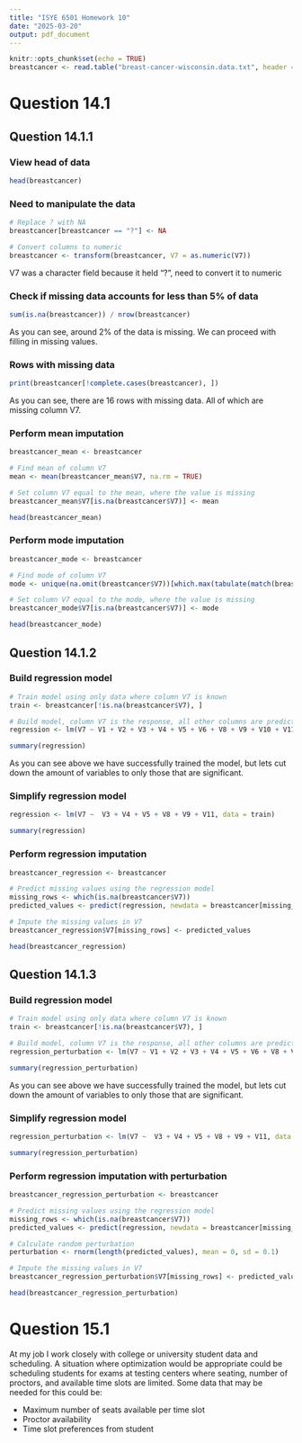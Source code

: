 ```yaml
---
title: "ISYE 6501 Homework 10"
date: "2025-03-20"
output: pdf_document
---
```


```r
knitr::opts_chunk$set(echo = TRUE)
breastcancer <- read.table("breast-cancer-wisconsin.data.txt", header = FALSE, sep = ",")
```

# Question 14.1

## Question 14.1.1

### View head of data
```r
head(breastcancer)
```

### Need to manipulate the data
```r
# Replace ? with NA
breastcancer[breastcancer == "?"] <- NA

# Convert columns to numeric
breastcancer <- transform(breastcancer, V7 = as.numeric(V7))
```
V7 was a character field because it held "?", need to convert it to numeric


### Check if missing data accounts for less than 5% of data
```r
sum(is.na(breastcancer)) / nrow(breastcancer)
```
As you can see, around 2% of the data is missing. We can proceed with filling in missing values.

### Rows with missing data
```r
print(breastcancer[!complete.cases(breastcancer), ])
```
As you can see, there are 16 rows with missing data. All of which are missing column V7.

### Perform mean imputation
```r
breastcancer_mean <- breastcancer

# Find mean of column V7
mean <- mean(breastcancer_mean$V7, na.rm = TRUE)

# Set column V7 equal to the mean, where the value is missing
breastcancer_mean$V7[is.na(breastcancer$V7)] <- mean

head(breastcancer_mean)
```

### Perform mode imputation
```r
breastcancer_mode <- breastcancer

# Find mode of column V7
mode <- unique(na.omit(breastcancer$V7))[which.max(tabulate(match(breastcancer$V7, unique(na.omit(breastcancer$V7)))))]

# Set column V7 equal to the mode, where the value is missing
breastcancer_mode$V7[is.na(breastcancer$V7)] <- mode

head(breastcancer_mode)
```

## Question 14.1.2

### Build regression model
```r
# Train model using only data where column V7 is known
train <- breastcancer[!is.na(breastcancer$V7), ]

# Build model, column V7 is the response, all other columns are predictors
regression <- lm(V7 ~ V1 + V2 + V3 + V4 + V5 + V6 + V8 + V9 + V10 + V11, data = train)

summary(regression)
```
As you can see above we have successfully trained the model, but lets cut down the amount of variables to only those that are significant.

### Simplify regression model
```r
regression <- lm(V7 ~  V3 + V4 + V5 + V8 + V9 + V11, data = train)

summary(regression)
```

### Perform regression imputation
```r
breastcancer_regression <- breastcancer

# Predict missing values using the regression model
missing_rows <- which(is.na(breastcancer$V7))
predicted_values <- predict(regression, newdata = breastcancer[missing_rows, c("V3", "V4", "V5", "V8", "V9", "V11")])

# Impute the missing values in V7
breastcancer_regression$V7[missing_rows] <- predicted_values

head(breastcancer_regression)
```

## Question 14.1.3

### Build regression model
```r
# Train model using only data where column V7 is known
train <- breastcancer[!is.na(breastcancer$V7), ]

# Build model, column V7 is the response, all other columns are predictors
regression_perturbation <- lm(V7 ~ V1 + V2 + V3 + V4 + V5 + V6 + V8 + V9 + V10 + V11, data = train)

summary(regression_perturbation)
```
As you can see above we have successfully trained the model, but lets cut down the amount of variables to only those that are significant.

### Simplify regression model
```r
regression_perturbation <- lm(V7 ~  V3 + V4 + V5 + V8 + V9 + V11, data = train)

summary(regression_perturbation)
```

### Perform regression imputation with perturbation
```r
breastcancer_regression_perturbation <- breastcancer

# Predict missing values using the regression model
missing_rows <- which(is.na(breastcancer$V7))
predicted_values <- predict(regression, newdata = breastcancer[missing_rows, c("V3", "V4", "V5", "V8", "V9", "V11")])

# Calculate random perturbation
perturbation <- rnorm(length(predicted_values), mean = 0, sd = 0.1)

# Impute the missing values in V7
breastcancer_regression_perturbation$V7[missing_rows] <- predicted_values + perturbation

head(breastcancer_regression_perturbation)
```

# Question 15.1

At my job I work closely with college or university student data and scheduling. A situation where optimization would be appropriate could be scheduling students for exams at testing centers where seating, number of proctors, and available time slots are limited. Some data that may be needed for this could be:

- Maximum number of seats available per time slot
- Proctor availability
- Time slot preferences from student